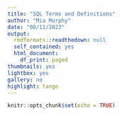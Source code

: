 ```yaml
---
title: "SQL Terms and Definitions"
author: "Mia Murphy"
date: "08/11/2023"
output:
  rmdformats::readthedown: null
  self_contained: yes
  html_document:
    df_print: paged
thumbnails: yes
lightbox: yes
gallery: no
highlight: tango
---
```


```r
knitr::opts_chunk$set(echo = TRUE)
```
